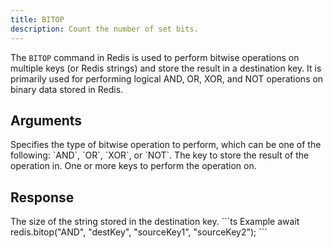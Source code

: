 ```yaml
---
title: BITOP
description: Count the number of set bits.
---
```


The `BITOP` command in Redis is used to perform bitwise operations on multiple keys (or Redis strings) and store the result in a destination key. It is primarily used for performing logical AND, OR, XOR, and NOT operations on binary data stored in Redis.


## Arguments

<ParamField body="operation" type="AND | OR | XOR | NOT" required>
   Specifies the type of bitwise operation to perform, which can be one of the following: `AND`, `OR`, `XOR`, or `NOT`.
</ParamField>

<ParamField body="destinationKey" type="string" required>
    The key to store the result of the operation in.
</ParamField>

<ParamField body="sourceKeys" type="...string[]" required >
    One or more keys to perform the operation on.
    </ParamField>

## Response

<ResponseField type="integer" required>
  The size of the string stored in the destination key.
</ResponseField>

<RequestExample>
```ts Example
 await redis.bitop("AND", "destKey", "sourceKey1", "sourceKey2");
```
</RequestExample>
